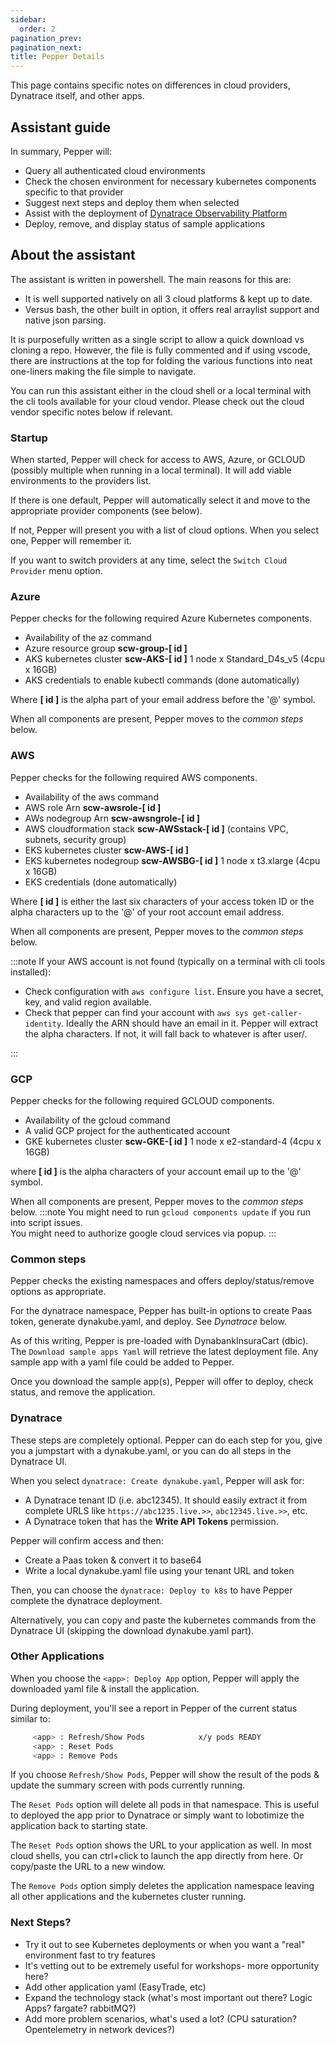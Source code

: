 ```yaml
---
sidebar:
  order: 2
pagination_prev:
pagination_next:
title: Pepper Details
---
```


This page contains specific notes on differences in cloud providers, Dynatrace itself, and other apps.

## Assistant guide

In summary, Pepper will:

- Query all authenticated cloud environments
- Check the chosen environment for necessary kubernetes components specific to that provider
- Suggest next steps and deploy them when selected
- Assist with the deployment of [Dynatrace Observability Platform](http://www.dynatrace.com)
- Deploy, remove, and display status of sample applications

## About the assistant

The assistant is written in powershell. The main reasons for this are:

- It is well supported natively on all 3 cloud platforms & kept up to date.
- Versus bash, the other built in option, it offers real arraylist support and native json parsing.

It is purposefully written as a single script to allow a quick download vs cloning a repo. However, the file is fully commented and if using vscode, there are instructions at the top for folding the various functions into neat one-liners making the file simple to navigate.

You can run this assistant either in the cloud shell or a local terminal with the cli tools available for your cloud vendor. Please check out the cloud vendor specific notes below if relevant.

### Startup

When started, Pepper will check for access to AWS, Azure, or GCLOUD (possibly multiple when running in a local terminal). It will add viable environments to the providers list.

If there is one default, Pepper will automatically select it and move to the appropriate provider components (see below).

If not, Pepper will present you with a list of cloud options. When you select one, Pepper will remember it.

If you want to switch providers at any time, select the `Switch Cloud Provider` menu option.

### Azure

Pepper checks for the following required Azure Kubernetes components.

- Availability of the az command
- Azure resource group **scw-group-[ id ]**
- AKS kubernetes cluster **scw-AKS-[ id ]** 1 node x Standard_D4s_v5 (4cpu x 16GB)
- AKS credentials to enable kubectl commands (done automatically)

Where **[ id ]** is the alpha part of your email address before the '@' symbol.

When all components are present, Pepper moves to the _common steps_ below.

### AWS

Pepper checks for the following required AWS components.

- Availability of the aws command
- AWS role Arn **scw-awsrole-[ id ]**
- AWs nodegroup Arn **scw-awsngrole-[ id ]**
- AWS cloudformation stack **scw-AWSstack-[ id ]** (contains VPC, subnets, security group)
- EKS kubernetes cluster **scw-AWS-[ id ]**
- EKS kubernetes nodegroup **scw-AWSBG-[ id ]** 1 node x t3.xlarge (4cpu x 16GB)
- EKS credentials (done automatically)

Where **[ id ]** is either the last six characters of your access token ID or the alpha characters up to the '@' of your root account email address.

When all components are present, Pepper moves to the _common steps_ below.

:::note
If your AWS account is not found (typically on a terminal with cli tools installed):

- Check configuration with `aws configure list`. Ensure you have a secret, key, and valid region available.
- Check that pepper can find your account with `aws sys get-caller-identity`. Ideally the ARN should have an email in it. Pepper will extract the alpha characters. If not, it will fall back to whatever is after user/.

:::

### GCP

Pepper checks for the following required GCLOUD components.

- Availability of the gcloud command
- A valid GCP project for the authenticated account
- GKE kubernetes cluster **scw-GKE-[ id ]** 1 node x e2-standard-4 (4cpu x 16GB)

where **[ id ]** is the alpha characters of your account email up to the '@' symbol.

When all components are present, Pepper moves to the _common steps_ below.
:::note
You might need to run `gcloud components update` if you run into script issues.  
You might need to authorize google cloud services via popup.
:::

### Common steps

Pepper checks the existing namespaces and offers deploy/status/remove options as appropriate.

For the dynatrace namespace, Pepper has built-in options to create Paas token, generate dynakube.yaml, and deploy. See _Dynatrace_ below.

As of this writing, Pepper is pre-loaded with DynabankInsuraCart (dbic). The `Download sample apps Yaml` will retrieve the latest deployment file. Any sample app with a yaml file could be added to Pepper.

Once you download the sample app(s), Pepper will offer to deploy, check status, and remove the application.

### Dynatrace

These steps are completely optional. Pepper can do each step for you, give you a jumpstart with a dynakube.yaml, or you can do all steps in the Dynatrace UI.

When you select `dynatrace: Create dynakube.yaml`, Pepper will ask for:

- A Dynatrace tenant ID (i.e. abc12345). It should easily extract it from complete URLS like `https://abc1235.live.>>`, `abc12345.live.>>`, etc.
- A Dynatrace token that has the **Write API Tokens** permission.

Pepper will confirm access and then:

- Create a Paas token & convert it to base64
- Write a local dynakube.yaml file using your tenant URL and token

Then, you can choose the `dynatrace: Deploy to k8s` to have Pepper complete the dynatrace deployment.

Alternatively, you can copy and paste the kubernetes commands from the Dynatrace UI (skipping the download dynakube.yaml part).

### Other Applications

When you choose the `<app>: Deploy App` option, Pepper will apply the downloaded yaml file & install the application.

During deployment, you'll see a report in Pepper of the current status similar to:

```bash
     <app> : Refresh/Show Pods            x/y pods READY
     <app> : Reset Pods
     <app> : Remove Pods
```

If you choose `Refresh/Show Pods`, Pepper will show the result of the pods & update the summary screen with pods currently running.

The `Reset Pods` option will delete all pods in that namespace. This is useful to deployed the app prior to Dynatrace or simply want to lobotimize the application back to starting state.

The `Reset Pods` option shows the URL to your application as well. In most cloud shells, you can ctrl+click to launch the app directly from here. Or copy/paste the URL to a new window.

The `Remove Pods` option simply deletes the application namespace leaving all other applications and the kubernetes cluster running.

### Next Steps?

- Try it out to see Kubernetes deployments or when you want a "real" environment fast to try features
- It's vetting out to be extremely useful for workshops- more opportunity here?
- Add other application yaml (EasyTrade, etc)
- Expand the technology stack (what's most important out there? Logic Apps? fargate? rabbitMQ?)
- Add more problem scenarios, what's used a lot? (CPU saturation? Opentelemetry in network devices?)
